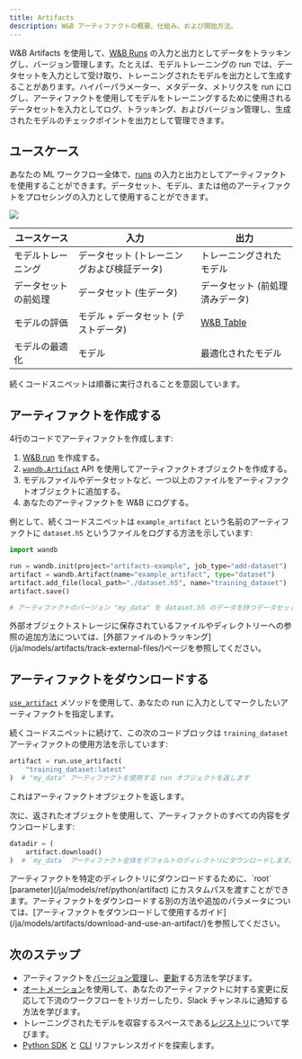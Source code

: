 ```yaml
---
title: Artifacts
description: W&B アーティファクトの概要、仕組み、および開始方法。
---
```


<CardGroup cols={2}>
<Card title="Try in Colab" href="https://colab.research.google.com/github/wandb/examples/blob/master/colabs/wandb-artifacts/Artifact_fundamentals.ipynb" icon="python"/>
<Card title="Try in W&B" href="https://wandb.ai/wandb/arttest/artifacts/model/iv3_trained/5334ab69740f9dda4fed/lineage" icon="sliders-up"/>
</CardGroup>

W&B Artifacts を使用して、[W&B Runs](/ja/models/runs/) の入力と出力としてデータをトラッキングし、バージョン管理します。たとえば、モデルトレーニングの run では、データセットを入力として受け取り、トレーニングされたモデルを出力として生成することがあります。ハイパーパラメーター、メタデータ、メトリクスを run にログし、アーティファクトを使用してモデルをトレーニングするために使用されるデータセットを入力としてログ、トラッキング、およびバージョン管理し、生成されたモデルのチェックポイントを出力として管理できます。

## ユースケース
あなたの ML ワークフロー全体で、[runs](/ja/models/runs/) の入力と出力としてアーティファクトを使用することができます。データセット、モデル、または他のアーティファクトをプロセシングの入力として使用することができます。

<Frame>
    <img src="/images/artifacts/artifacts_landing_page2.png"  />
</Frame>

| ユースケース         | 入力                                | 出力                                   |
|------------------------|-----------------------------|------------------------------|
| モデルトレーニング           | データセット (トレーニングおよび検証データ)     | トレーニングされたモデル                |
| データセットの前処理         | データセット (生データ)          | データセット (前処理済みデータ) |
| モデルの評価           | モデル + データセット (テストデータ) | [W&B Table](/ja/models/tables/)                        |
| モデルの最適化      | モデル                       | 最適化されたモデル              |

<Note>
続くコードスニペットは順番に実行されることを意図しています。
</Note>

## アーティファクトを作成する

4行のコードでアーティファクトを作成します:
1. [W&B run](/ja/models/runs/) を作成する。
2. [`wandb.Artifact`](/ja/models/ref/python/artifact) API を使用してアーティファクトオブジェクトを作成する。
3. モデルファイルやデータセットなど、一つ以上のファイルをアーティファクトオブジェクトに追加する。
4. あなたのアーティファクトを W&B にログする。

例として、続くコードスニペットは `example_artifact` という名前のアーティファクトに `dataset.h5` というファイルをログする方法を示しています:

```python
import wandb

run = wandb.init(project="artifacts-example", job_type="add-dataset")
artifact = wandb.Artifact(name="example_artifact", type="dataset")
artifact.add_file(local_path="./dataset.h5", name="training_dataset")
artifact.save()

# アーティファクトのバージョン "my_data" を dataset.h5 のデータを持つデータセットとしてログします
```

<Note>
外部オブジェクトストレージに保存されているファイルやディレクトリーへの参照の追加方法については、[外部ファイルのトラッキング](/ja/models/artifacts/track-external-files/)ページを参照してください。
</Note>

## アーティファクトをダウンロードする
[`use_artifact`](/ja/models/ref/python/run#use_artifact) メソッドを使用して、あなたの run に入力としてマークしたいアーティファクトを指定します。

続くコードスニペットに続けて、この次のコードブロックは `training_dataset` アーティファクトの使用方法を示しています:

```python
artifact = run.use_artifact(
    "training_dataset:latest"
)  # "my_data" アーティファクトを使用する run オブジェクトを返します
```

これはアーティファクトオブジェクトを返します。

次に、返されたオブジェクトを使用して、アーティファクトのすべての内容をダウンロードします:

```python
datadir = (
    artifact.download()
)  # `my_data` アーティファクト全体をデフォルトのディレクトリにダウンロードします。
```

<Note>
アーティファクトを特定のディレクトリにダウンロードするために、`root` [parameter](/ja/models/ref/python/artifact) にカスタムパスを渡すことができます。アーティファクトをダウンロードする別の方法や追加のパラメータについては、[アーティファクトをダウンロードして使用するガイド](/ja/models/artifacts/download-and-use-an-artifact/)を参照してください。
</Note>

## 次のステップ
* アーティファクトを[バージョン管理](/ja/models/artifacts/create-a-new-artifact-version/)し、[更新](/ja/models/artifacts/update-an-artifact/)する方法を学びます。
* [オートメーション](/ja/models/core/automations/)を使用して、あなたのアーティファクトに対する変更に反応して下流のワークフローをトリガーしたり、Slack チャンネルに通知する方法を学びます。
* トレーニングされたモデルを収容するスペースである[レジストリ](/ja/models/core/registry/)について学びます。
* [Python SDK](/ja/models/ref/python/artifact) と [CLI](/ja/models/ref/cli/wandb-artifact/) リファレンスガイドを探索します。